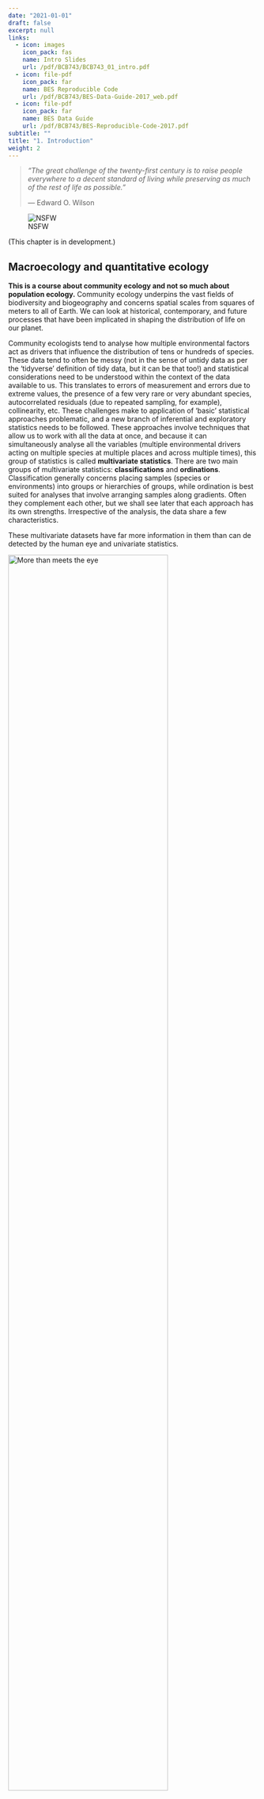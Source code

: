 ```yaml
---
date: "2021-01-01"
draft: false
excerpt: null
links:
  - icon: images
    icon_pack: fas
    name: Intro Slides
    url: /pdf/BCB743/BCB743_01_intro.pdf
  - icon: file-pdf
    icon_pack: far
    name: BES Reproducible Code
    url: /pdf/BCB743/BES-Data-Guide-2017_web.pdf
  - icon: file-pdf
    icon_pack: far
    name: BES Data Guide
    url: /pdf/BCB743/BES-Reproducible-Code-2017.pdf
subtitle: ""
title: "1. Introduction"
weight: 2
---
```


> *"The great challenge of the twenty-first century is to raise people everywhere to a decent standard of living while preserving as much of the rest of life as possible."*
>
> --- Edward O. Wilson

![NSFW](/quantecol/chapters/01-introduction_files/NSFW.jpg)

(This chapter is in development.)

## Macroecology and quantitative ecology

**This is a course about community ecology and not so much about population ecology.** Community ecology underpins the vast fields of biodiversity and biogeography and concerns spatial scales from squares of meters to all of Earth. We can look at historical, contemporary, and future processes that have been implicated in shaping the distribution of life on our planet.

Community ecologists tend to analyse how multiple environmental factors act as drivers that influence the distribution of tens or hundreds of species. These data tend to often be messy (not in the sense of untidy data as per the 'tidyverse' definition of tidy data, but it can be that too!) and statistical considerations need to be understood within the context of the data available to us. This translates to errors of measurement and errors due to extreme values, the presence of a few very rare or very abundant species, autocorrelated residuals (due to repeated sampling, for example), collinearity, etc. These challenges make to application of 'basic' statistical approaches problematic, and a new branch of inferential and exploratory statistics needs to be followed. These approaches involve techniques that allow us to work with all the data at once, and because it can simultaneously analyse all the variables (multiple environmental drivers acting on multiple species at multiple places and across multiple times), this group of statistics is called **multivariate statistics**. There are two main groups of multivariate statistics: **classifications** and **ordinations**. Classification generally concerns placing samples (species or environments) into groups or hierarchies of groups, while ordination is best suited for analyses that involve arranging samples along gradients. Often they complement each other, but we shall see later that each approach has its own strengths. Irrespective of the analysis, the data share a few characteristics.

These multivariate datasets have far more information in them than can de detected by the human eye and univariate statistics.

<img src="/quantecol/_index_files/more_than_meets_the_eye.jpeg" alt="More than meets the eye" width="80%"/>

**Macroecology** is an all-encompassing view of ecology which seeks to find the geographical patterns and processes in biodiversity across all spatial scales, from local to global, across time scales from years to millennia, and across all taxonomic hierarchies (from genetic variability within species, up to major higher level taxa, such as families and orders). It attempts to arrive a unifying theory for ecology across all of these scales---e.g. one that can explain all patterns in structure and functioning from microbes to blue whales. Most importantly, perhaps, is that it attempts to offer mechanistic explanations for these patterns. At the heart of all explanation is also deep insights stemming from understanding evolution (facilitated by the growth of phylogenetic datasets---see below). This is a modern development of ecology, whereas up to 20 years ago the focus has been mostly on populations (the dynamics of individuals of one species interacting among each other and with their environment) and communities (collections of multiple populations, and how they interact with each other and their environment, and how this affects the structure and dynamics of ecosystems).

On a basic data analytical level, population ecology, community ecology, and macroecology all share the same approach as far as the underlying data are concerned. We start with data representing the species and the associated environmental conditions at a selection of sites (called **species tables** and **environmental tables**). The species tables are then converted to **dissimilarity matrices** and the environmental tables to **distance matrices**. From here analyses can show insights into how biodiversity is structured, e.g. **species-abundance distributions**, **occupancy-abundance curves**, **species-area curves**, **distance decay curves**, and **gradient analyses**. And much more...

In the last decade, modern developments in statistical approaches have contributed towards the development of macroecology, because of the growth of **hypotheses-driven** (but not necessarily involving experimentation) multivariate statistical approaches geared to test for the presence of one or several ecological hypotheses---this was not seen in population and community ecology so much. Contributing towards the growth of macroecology and the underlying statistical approaches, the deluge of new data across vast scales has also necessitated deeper analytical development, i.e. leveraging statistical tools and also the power of **modern computing infrastructure**. These modern approaches are also bringing into the fold of combined computations based on species and environmental tables also data on the phylogenetic relationships among organisms (and hence this brings the context of evolution).

## Data

### Properties of ecological datasets

The ecological data used throughout Quantitative Ecology **differs from typical tidy** data, which is a format I advocated for in the Biostatistics module. Ecological data sets are usually arrange in a **matrix**, which has **species (or higher level taxa whose resolution depends on the research question at hand) arranged down columns** and **samples (typically the sites, stations, transects, time, plots, etc.) along rows**. We call this a **sites × species table**. In the case of environmental data it will of course be a **sites × environment table**. The term 'sample' may be applied differently from how we used it in the [Basic Statistics Workshop](https://ajsmit.github.io/R_Stats_Official/); here we use it to denote the basic unit of observation. Samples may be quadrats, transects, stations, sites, traps, seine net tows, trawls, grids cells on a map, etc. It is important to clearly and unambiguously define the basic unit of the sample in the paper's Methods section.

Example species and environmental data sets are displayed below in the figures below. The species matrix here comprises distribution records of 846 macroalgal species within each of 58 × 50 km-long sections along South Africa's coastline. So, the matrix has 58 rows, one for each sample (here each of the coastal sections), and 846 columns, one for each of the seaweed species found in South Africa. Some of the coastal sections do not have a species present and it will simply be coded as 0 (for not present in the case of presence/absence data, or 0 units of biomass or abundance, etc.). The matching environmental data set has information about various measurements of seawater temperature and chlorophyll-*a* content---their names are along the columns, and there are 18 of them. It is important that a sample of the environment is available for each of the seaweed samples, so there will also be 58 rows present in this data set. So, it is a matching data set in the sense that each sample of species data is matched by a sample of the environment (both have 58 rows). Using this data set, it was the intention of Smit et al. (2017) to describe the gradients in seaweed distribution as a function of the underlying seawater temperatures.

![The table (or spreadsheet) view of the species data. Note the species codes appearing as column headers; numbered from 1 through to 58 (row 58 is at the bottom of the table, so you'd have to scroll down to see it) at the bottom of the table are each of the samples --- in this case, there is one sample per station.](/quantecol/chapters/01-introduction_files/species_table.png)

![This is a tibble printout of the same species data we saw in the previous Figure](/quantecol/chapters/01-introduction_files/env_tibble.png)

![The table view of the environmental data. The names of the environmental variables appear as column headers, and numbered from 1 through to 58 at the bottom of the table are each of the samples --- the samples are defined as per the previous figures.](/quantecol/chapters/01-introduction_files/species_table.png)

Species data may be recorded as various kinds of measurements, such as presence/absence data, biomass, frequency, or abundance. 'Presence/absence' of species simply tells us the the species is there or is not there. It is binary. 'Abundance' generally refers to the number of individuals per unit of area or volume, or to percent cover. 'Biomass' refers to the mass of the species per unit of area or volume. The type of measure will depend on the taxa and the questions under consideration. The important thing to note is that all species have to be homogeneous in terms of the metric used (i.e. all of it as presence/absence, or abundance, or biomass, not mixtures of them). The matrix's constituent row vectors are considered the species composition for the corresponding sample (i.e. a row runs across multiple columns, and this tells us that the sample is comprised of all the species whose names are given by the column titles---note that in the case of the data in above figures, it is often the case that there are 0s, meaning that not all species are present at some sites). Species composition is frequently expressed in terms of relative abundance; i.e. constrained to a constant total such as 1 or 100%, or biomass, in which case the upper limit might be arbitrary.

The environmental data may be heterogeneous, i.e. the units of measure may differ among the variables. For example, pH has no units, concentration of some nutrient has a unit of (typically) μM, elevation may be in meters, etc. Because these units differ so much, and because they therefore have different magnitudes and ranges, we may need to standarise them. The purpose of multivariate analysis is to find patterns in these complex sets of data, and to explain why these patterns are present.

Many community data matrices share some general characteristics:

-   Most species occur only infrequently. The majority of species might typically be represented at only a **few locations** (where they might be quite abundant). Or some species are simply **rare** in the sampled region (i.e. when they are present, they are present at a very low abundance). This results in **sparse matrices**, as we see in the figures above, where the bulk of the entries consists of zeros.

-   Ecologists tend to sample a multitude of factors that they think influence species composition, so the matching environmental data set will also have multiple (10s) of columns that will be assessed in various hypotheses about the drivers of species patterning across the landscape. For example, fynbos biomass may be influenced by the fire regime, elevation, aspect, soil moisture, soil chemistry, edaphic features, etc. These datasets are called **multi-dimensional** matrices, with the 'dimensions' referring the the many species or environmental variables.

-   Even though we may capture a multitude of information about many environmental factors, **the number of important ones is generally quite low**---i.e. a few factors can explain the majority of the explainable variation, and it is our intention to find out which of them is most important.

-   Much of the signal may be spurious, i.e. the matrices have **high noise**. Variability is a general characteristic of the data, and this may result in false patterns emerging. This is so because our sampling may capture a huge amount of stochasticity (processes that are entirely non-deterministic), which may mask the real pattern of interest. Imaginative and creative sampling may reveal some of the patterns we are after, but this requires long years of experience and is not something that can easily be taught as part of our module.

-   There is a huge amount of **collinearity**. Basically, what this means is that although it is often the case that many explanatory variables are able to explain patterning, only a few of them act in a way that implies causation. Collinearity is something we will return to later on.

### Kinds of data used in ecological studies

Below we will discuss the kinds of datasets available that are amenable to ecological studies.

#### Observational data

Various modes of scientific enquiry result in observational data---examples include diverse approaches from satellite observations (remote sensing), data generated by instruments moored in the oceans, images of rare nocturnal animals captured by camera traps, or data generated by teams of ecologists visiting remote ecosystems during field campaigns. These kinds of data are immensely invaluable because it cannot be replaced as they are linked to a specific place and time.

<!-- ### Remotely sensed data -->

#### Experimental data

#### Historical data

#### Modelled data

Prime examples of modelled data are projections and simulations.

#### Derived data

#### Metadata

Metadata are data about data.

## Exploring data

### In the beginning

At the start of the analysis, before we get to the hypothesis testing and multivariate approaches, we need to explore the data and compute the various synthetic descriptors (refer to the Basic Statistics Workshop). Recall that this exploratory data analysis includes the various measures of central tendency and dispersion/variation around the mean or median. Using the techniques that we already know, we can produce data summaries and statistical visualisations for each variable independently. So, we say that we produce univariate summaries, and if there is a need, we may also wish to include some of the univariate inferential statistics. Be guided by the research questions as to what is required. Typically, I don't like to produce too many detailed inferential statistics of the univariate data, choosing in stead to see which relationships and patterns emerge from the exploratory summary plots before testing their statistical significance using multivariate approaches. But that is me. Sometimes, some hypotheses call for a few univariate inferential analyses.

### Geographical coordinates

We will examine in this section ways to plot the species and environmental data on maps...

### Describe the environment

### Describe the community data

### Data transformations

Make a table of the various types of ecological distances (Euclidean, Sørensen, Bray-Curtis, etc.), and what to use them for (typically). Refer to Table 3.1, p. 51, of @borcard2011.

## Pairwise matrices

Although we typically start our forays into data exploration using sites × species and sites × environment tables, the formal statistical analyses usually require 'pairwise association matrices.' Such matrices are symmetrical (or lower triangle) square matrices (i.e. $n \times n$). These matrices tell us about how related any sample is with any other sample in our pool of samples (i.e. relatedness among rows with respect to whatever populates the columns, be they species information of environmental information).

Let us consider various kinds of distance matrices under the following headings.

### Correlation

### Association

Two samples with similar species composition are ecologically similar, while two samples that share few species are ecologically distant. In Figure 4.1, below, the data displayed in Figure 2.1 have been converted into a dissimilarity distance matrix of dimension $58 \times 58$. The are a few things of interest in this matrix:

* The distance matrix is square and therefore symmetrical. In other words, there are as many rows as there are columns, and this number corresponds to the number of samples in our sites × species matrix.

* The cells of the diagonal running from top-left to bottom-right contain zeros, showing rather obviously that there is no difference between a sample and the sample itself. 

* The 'upper triangle' above the diagonal is an inversion of the 'lower triangle' below the diagonal; because they are identical in terms of the pairwise relationships that they encode, distance matrices are sometimes represented simply by the lower triangular matrix.

* These matrices contain ecological information. For example, between samples (here each of 58 × 50-km long coastal sections) that are geographically close together, the dissimilarity will is generally low (i.e. the samples are similar in their species composition), while the further sites are removed from each other, the greater the dissimilarity will be. (*Note: not all samples are not always related to each other as a function of distance --- this is a characteristic of the data used for this particular example analysis, so be aware of the context when interpreting distance matrices.*)

* All information about the particular species present within each sample are now gone since that information has been collapsed to a dissimilarity measure.

### Similarity and dissimilarity

## The kinds of multivariate analyses

### Cluster analysis

The objective of cluster analysis is to recognise groups of ecologically-related species in an environment, e.g., as which might belong to different vegetation types. Classification is suitable to studies where the processes in question do not necessarily act along gentle gradients, but result from rapid disjunctions between portions of the environment. Typical research questions that are addressed by classification techniques are:

* Are the collections of species similar enough to justify placing them into groups? 

* How do we recognise what the typical features are (e.g. the complement of species; the suite of environmental variables) that cause the samples to fall within one group or another?

### Unconstrained ordination

### Constrained (canonical) ordination

This kind of analysis is sometimes called 'direct gradient analysis'.

With the introduction of Constrained Correspondence Analysis (CCA), testing statistical hypotheses became possible within a multivariate framework, allowing us to move beyond applying multivariate techniques simply for pattern-finding or exploratory purposes (ter Braak 1985).
